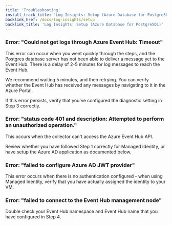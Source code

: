 ```yaml
---
title: 'Troubleshooting'
install_track_title: 'Log Insights: Setup (Azure Database for PostgreSQL)'
backlink_href: /docs/log-insights/setup
backlink_title: 'Log Insights: Setup (Azure Database for PostgreSQL)'
---
```


### Error: "Could not get logs through Azure Event Hub: Timeout"

This error can occur when you went quickly through the steps, and the Postgres database
server has not been able to deliver a message yet to the Event Hub. There is a delay of
2-5 minutes for log messages to reach the Event Hub.

We recommend waiting 5 minutes, and then retrying. You can verify whether the Event Hub
has received any messages by navigating to it in the Azure Portal.

If this error persists, verify that you've configured the diagnostic setting in Step 3 correctly.

### Error: "status code 401 and description: Attempted to perform an unauthorized operation."

This occurs when the collector can't access the Azure Event Hub API.

Review whether you have followed Step 1 correctly for Managed Identity, or have setup
the Azure AD application as documented below.

### Error: "failed to configure Azure AD JWT provider"

This error occurs when there is no authentication configured - when using Managed Identity,
verify that you have actually assigned the identity to your VM.

### Error: "failed to connect to the Event Hub management node"

Double check your Event Hub namespace and Event Hub name that you have configured in Step 4.


